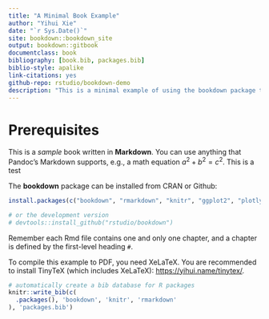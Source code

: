 ```yaml
--- 
title: "A Minimal Book Example"
author: "Yihui Xie"
date: "`r Sys.Date()`"
site: bookdown::bookdown_site
output: bookdown::gitbook
documentclass: book
bibliography: [book.bib, packages.bib]
biblio-style: apalike
link-citations: yes
github-repo: rstudio/bookdown-demo
description: "This is a minimal example of using the bookdown package to write a book. The output format for this example is bookdown::gitbook."
---
```


# Prerequisites

This is a _sample_ book written in **Markdown**. You can use anything that Pandoc's Markdown supports, e.g., a math equation $a^2 + b^2 = c^2$. This is a test

The **bookdown** package can be installed from CRAN or Github:

```r
install.packages(c("bookdown", "rmarkdown", "knitr", "ggplot2", "plotly", "lattice", "gridExtra", "cowplot", "patchwork", "ggpubr", "ggstatsplot", "PerformanceAnalytics", "Hmisc", "corrplot", "ggcorrplot", "diagram", "igraph", "ggraph", "kableExtra", "xtable", "flextable", "DT", "formattable", "dplyr", "tidyr", "data.table", "tibble", "forcats", "sf", "leaflet", "tmap", "maps", "mapview", "visNetwork", "networkD3", "sna", "Rgraphviz", "pagedown", "tinytex", "reticulate", "bslib", "thematic", "shiny", "quarto"))

# or the development version
# devtools::install_github("rstudio/bookdown")
```

Remember each Rmd file contains one and only one chapter, and a chapter is defined by the first-level heading `#`.

To compile this example to PDF, you need XeLaTeX. You are recommended to install TinyTeX (which includes XeLaTeX): <https://yihui.name/tinytex/>.

```r
# automatically create a bib database for R packages
knitr::write_bib(c(
  .packages(), 'bookdown', 'knitr', 'rmarkdown'
), 'packages.bib')
```
